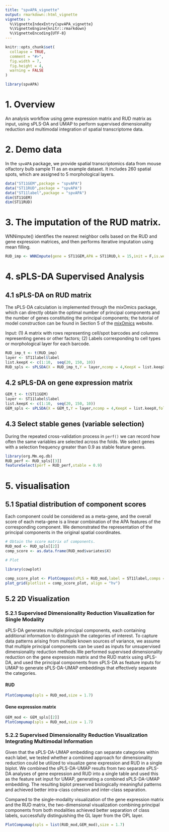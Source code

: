 ---
title: "spvAPA_vignette"
output: rmarkdown::html_vignette
vignette: >
  %\VignetteIndexEntry{spvAPA_vignette}
  %\VignetteEngine{knitr::rmarkdown}
  %\VignetteEncoding{UTF-8}
---

```{r, include = FALSE}
knitr::opts_chunk$set(
  collapse = TRUE,
  comment = "#>",
  fig.width = 7,
  fig.height = 4,
  warning = FALSE
)
```

```{r setup}
library(spvAPA)
```


# 1. Overview    

  An analysis workflow using gene expression matrix and RUD matrix as input, using sPLS-DA and UMAP to perform supervised dimensionality reduction and multimodal integration of spatial transcriptome data.

# 2. Demo data    

  In the `spvAPA` package, we provide spatial transcriptomics data from mouse olfactory bulb sample 11 as an example dataset. It includes 260 spatial spots, which are assigned to 5 morphological layers.

```{r eval=TRUE}
data("ST11GEM",package = "spvAPA")
data("ST11RUD",package = "spvAPA")
data("ST11label",package = "spvAPA")
dim(ST11GEM)
dim(ST11RUD)
```

# 3. The imputation of the RUD matrix.    

  WNNimpute() identifies the nearest neighbor cells based on the RUD and gene expression matrices, and then performs iterative imputation using mean filling.
```{r}
RUD_imp <- WNNImpute(gene = ST11GEM,APA = ST11RUD,k = 15,init = F,is.weight = F)
```


# 4. sPLS-DA Supervised Analysis    

## 4.1 sPLS-DA on RUD matrix    

  The sPLS-DA calculation is implemented through the mixOmics package, which can directly obtain the optimal number of principal components and the number of genes constituting the principal components; the tutorial of model construction can be found in Section 5 of the [mixOmics](https://mixomicsteam.github.io/mixOmics-Vignette) website.
  
  Input: (1) A matrix with rows representing cell/spot barcodes and columns representing genes or other factors; (2) Labels corresponding to cell types or morphological layer for each barcode.
  
```{r}
RUD_imp_t <- t(RUD_imp)
layer <- ST11label$label
list.keepX <- c(1:10,  seq(20, 150, 10))
RUD_spls <- sPLSDA(X = RUD_imp_t,Y = layer,ncomp = 4,KeepX = list.keepX,folds = 10,invisible = F,nCore = 12)
```

## 4.2 sPLS-DA on gene expression matrix    

```{r}
GEM_t <- t(ST11GEM)
layer <- ST11label$label
list.keepX <- c(1:10,  seq(20, 150, 10))
GEM_spls <- sPLSDA(X = GEM_t,Y = layer,ncomp = 4,KeepX = list.keepX,folds = 10,invisible = F,nCore = 12)
```
  
## 4.3 Select stable genes (variable selection)    

  During the repeated cross-validation process in `perf()` we can record how often the same variables are selected across the folds. We select genes with a selection frequency greater than 0.9 as stable feature genes.
  
```{r}
library(org.Mm.eg.db)
RUD_perf <- RUD_spls[[3]]
featureSelect(perf = RUD_perf,stable = 0.9)
```

# 5. visualisation    

## 5.1 Spatial distribution of component scores    

 Each component could be considered as a meta-gene, and the overall score of each meta-gene is a linear combination of the APA features of the corresponding component. We demonstrated the representation of the principal components in the original spatial coordinates.
```{r}
# Obtain the score matrix of components.
RUD_mod <- RUD_spls[[2]]
comp_score <- as.data.frame(RUD_mod$variates$X)

# Plot

library(cowplot)

comp_score_plot <- PlotComppos(sPLS = RUD_mod,label = ST11label,comps = "ALL",size = 1.5)
plot_grid(plotlist = comp_score_plot, align = "hv")
```

## 5.2 2D Visualization    

### 5.2.1 Supervised Dimensionality Reduction Visualization for Single Modality    

  sPLS-DA generates multiple principal components, each containing additional information to distinguish the categories of interest. To capture data patterns arising from multiple known sources of variance, we assume that multiple principal components can be used as inputs for unsupervised dimensionality reduction methods.We performed supervised dimensionality reduction on the gene expression matrix and the RUD matrix using sPLS-DA, and used the principal components from sPLS-DA as feature inputs for UMAP to generate sPLS-DA-UMAP embeddings that effectively separate the categories.
  
#### RUD    
  
```{r}
PlotCompumap(spls = RUD_mod,size = 1.7)
```

#### Gene expression matrix    

```{r}
GEM_mod <- GEM_spls[[2]]
PlotCompumap(spls = RUD_mod,size = 1.7)
```

### 5.2.2  Supervised Dimensionality Reduction Visualization Integrating Multimodal Information    

  Given that the sPLS-DA-UMAP embedding can separate categories within each label, we tested whether a combined approach for dimensionality reduction could be utilized to visualize gene expression and RUD in a single biplot. We combined the sPLS-DA-UMAP results from two separate sPLS-DA analyses of gene expression and RUD into a single table and used this as the feature set input for UMAP, generating a combined sPLS-DA-UMAP embedding. The resulting biplot preserved biologically meaningful patterns and achieved better intra-class cohesion and inter-class separation.
  
  Compared to the single-modality visualization of the gene expression matrix and the RUD matrix, the two-dimensional visualization combining principal components from both modalities achieved better separation of class labels, successfully distinguishing the GL layer from the OPL layer.    
  
```{r}
PlotCompumap(spls = list(RUD_mod,GEM_mod),size = 1.7)
```
